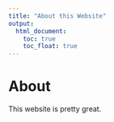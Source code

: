 ```yaml
---
title: "About this Website"
output: 
  html_document:
    toc: true
    toc_float: true
---
```


# About 

This website is pretty great. 